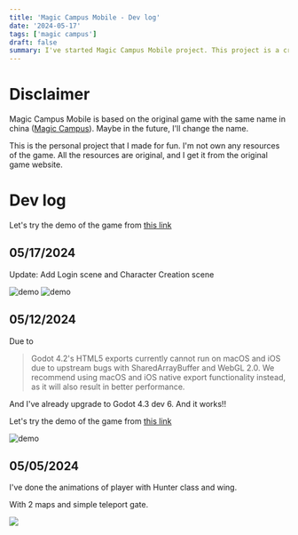 ```yaml
---
title: 'Magic Campus Mobile - Dev log'
date: '2024-05-17'
tags: ['magic campus']
draft: false
summary: I've started Magic Campus Mobile project. This project is a cross-device game (Mac/Web/Mobile) based on Magic Campus of Lezi
---
```


# Disclaimer

Magic Campus Mobile is based on the original game with the same name in china ([Magic Campus](https://mc.lezi.com/)). Maybe in the future, I'll change the name. 

This is the personal project that I made for fun. I'm not own any resources of the game. All the resources are original, and I get it from the original game website.

# Dev log

Let's try the demo of the game from [this link](https://mc-demo.beyonderluu.com)

## 05/17/2024

Update: Add Login scene and Character Creation scene

![demo](/blog/mc/3/1.png)
![demo](/blog/mc/3/2.png)


## 05/12/2024

Due to

>
> Godot 4.2's HTML5 exports currently cannot run on macOS and iOS due to upstream bugs with SharedArrayBuffer and WebGL 2.0. We recommend using macOS and iOS native export functionality instead, as it will also result in better performance.
>

And I've already upgrade to Godot 4.3 dev 6. And it works!!

Let's try the demo of the game from [this link](https://mc-demo.beyonderluu.com)

![demo](/blog/mc/2/1.png)

## 05/05/2024

I've done the animations of player with Hunter class and wing.

With 2 maps and simple teleport gate.

![](/blog/mc/1/1.gif)